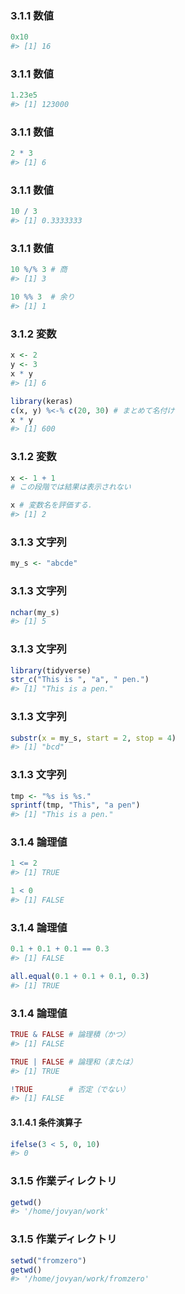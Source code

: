 ### 3.1.1 数値

```r
0x10
#> [1] 16
```

### 3.1.1 数値

```r
1.23e5
#> [1] 123000
```

### 3.1.1 数値

```r
2 * 3
#> [1] 6
```

### 3.1.1 数値

```r
10 / 3
#> [1] 0.3333333
```

### 3.1.1 数値

```r
10 %/% 3 # 商
#> [1] 3

10 %% 3  # 余り
#> [1] 1
```

### 3.1.2 変数

```r
x <- 2
y <- 3
x * y
#> [1] 6

library(keras)
c(x, y) %<-% c(20, 30) # まとめて名付け
x * y
#> [1] 600
```

### 3.1.2 変数

```r
x <- 1 + 1
# この段階では結果は表示されない

x # 変数名を評価する．
#> [1] 2
```

### 3.1.3 文字列

```r
my_s <- "abcde"
```

### 3.1.3 文字列

```r
nchar(my_s)
#> [1] 5
```

### 3.1.3 文字列

```r
library(tidyverse)
str_c("This is ", "a", " pen.")
#> [1] "This is a pen."
```

### 3.1.3 文字列

```r
substr(x = my_s, start = 2, stop = 4)
#> [1] "bcd"
```

### 3.1.3 文字列

```r
tmp <- "%s is %s."
sprintf(tmp, "This", "a pen")
#> [1] "This is a pen."
```

### 3.1.4 論理値

```r
1 <= 2
#> [1] TRUE

1 < 0
#> [1] FALSE
```

### 3.1.4 論理値

```r
0.1 + 0.1 + 0.1 == 0.3
#> [1] FALSE

all.equal(0.1 + 0.1 + 0.1, 0.3)
#> [1] TRUE
```

### 3.1.4 論理値

```r
TRUE & FALSE # 論理積（かつ）
#> [1] FALSE

TRUE | FALSE # 論理和（または）
#> [1] TRUE

!TRUE        # 否定（でない）
#> [1] FALSE
```

#### 3.1.4.1 条件演算子

```r
ifelse(3 < 5, 0, 10)
#> 0
```

### 3.1.5 作業ディレクトリ

```r
getwd()
#> '/home/jovyan/work'
```

### 3.1.5 作業ディレクトリ

```r
setwd("fromzero")
getwd()
#> '/home/jovyan/work/fromzero'
```

